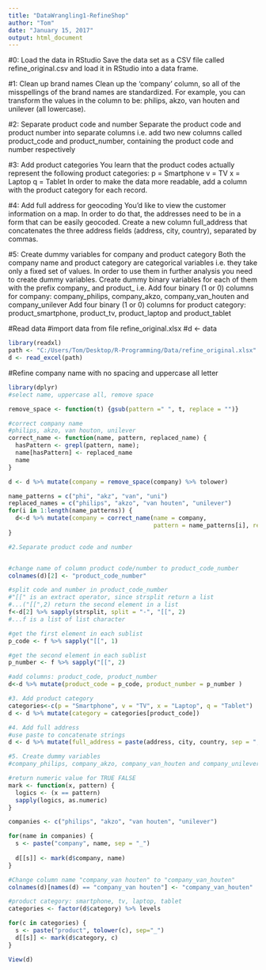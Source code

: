 ```yaml
---
title: "DataWrangling1-RefineShop"
author: "Tom"
date: "January 15, 2017"
output: html_document
---
```

 

#0: Load the data in RStudio
Save the data set as a CSV file called refine_original.csv and load it in RStudio into a data frame.

#1: Clean up brand names
Clean up the 'company' column, so all of the misspellings of the brand names are standardized. For example, you can transform the values in the column to be: philips, akzo, van houten and unilever (all lowercase).

#2: Separate product code and number
Separate the product code and product number into separate columns i.e. add two new columns called product_code and product_number, containing the product code and number respectively

#3: Add product categories
You learn that the product codes actually represent the following product categories:
p = Smartphone
v = TV
x = Laptop
q = Tablet
In order to make the data more readable, add a column with the product category for each record.

#4: Add full address for geocoding
You'd like to view the customer information on a map. In order to do that, the addresses need to be in a form that can be easily geocoded. Create a new column full_address that concatenates the three address fields (address, city, country), separated by commas.
 
#5: Create dummy variables for company and product category
Both the company name and product category are categorical variables i.e. they take only a fixed set of values. In order to use them in further analysis you need to create dummy variables. Create dummy binary variables for each of them with the prefix company_ and product_ i.e.
Add four binary (1 or 0) columns for company: company_philips, company_akzo, company_van_houten and company_unilever
Add four binary (1 or 0) columns for product category: product_smartphone, product_tv, product_laptop and product_tablet

#Read data
#import data from file refine_original.xlsx
#d <- data
```r
library(readxl)
path <- "C:/Users/Tom/Desktop/R-Programming/Data/refine_original.xlsx"
d <- read_excel(path)
```

#Refine company name with no spacing and uppercase all letter
```r
library(dplyr)
#select name, uppercase all, remove space

remove_space <- function(t) {gsub(pattern =" ", t, replace = "")}

#correct company name
#philips, akzo, van houton, unilever
correct_name <- function(name, pattern, replaced_name) {
  hasPattern <- grepl(pattern, name);
  name[hasPattern] <- replaced_name
  name
}

d <- d %>% mutate(company = remove_space(company) %>% tolower)

name_patterns = c("phi", "akz", "van", "uni")
replaced_names = c("philips", "akzo", "van houten", "unilever") 
for(i in 1:length(name_patterns)) {
  d<-d %>% mutate(company = correct_name(name = company,
                                         pattern = name_patterns[i], replaced_name = replaced_names[i]))
}

```

```r
#2.Separate product code and number


#change name of column product code/number to product_code_number
colnames(d)[2] <- "product_code_number"

#split code and number in product_code_number
#"[[" is an extract operator, since strsplit return a list
#...("[[",2) return the second element in a list
f<-d[2] %>% sapply(strsplit, split = "-", "[[", 2)
#...f is a list of list character

#get the first element in each sublist
p_code <- f %>% sapply("[[", 1)

#get the second element in each sublist
p_number <- f %>% sapply("[[", 2)

#add columns: product_code, product_number
d<-d %>% mutate(product_code = p_code, product_number = p_number )
```

```r
#3. Add product category
categories<-c(p = "Smartphone", v = "TV", x = "Laptop", q = "Tablet")
d <- d %>% mutate(category = categories[product_code])

```

```r
#4. Add full address
#use paste to concatenate strings
d <- d %>% mutate(full_address = paste(address, city, country, sep = ","))

```

```r
#5. Create dummy variables
#company_philips, company_akzo, company_van_houten and company_unilever

#return numeric value for TRUE FALSE
mark <- function(x, pattern) {
  logics <- (x == pattern)
  sapply(logics, as.numeric)
}

companies <- c("philips", "akzo", "van houten", "unilever")

for(name in companies) {
  s <- paste("company", name, sep = "_")
 
  d[[s]] <- mark(d$company, name)
}

#Change column name "company_van houten" to "company_van_houten"
colnames(d)[names(d) == "company_van houten"] <- "company_van_houten"

#product category: smartphone, tv, laptop, tablet
categories <- factor(d$category) %>% levels

for(c in categories) {
  s <- paste("product", tolower(c), sep="_")
  d[[s]] <- mark(d$category, c)
}

View(d)
```


